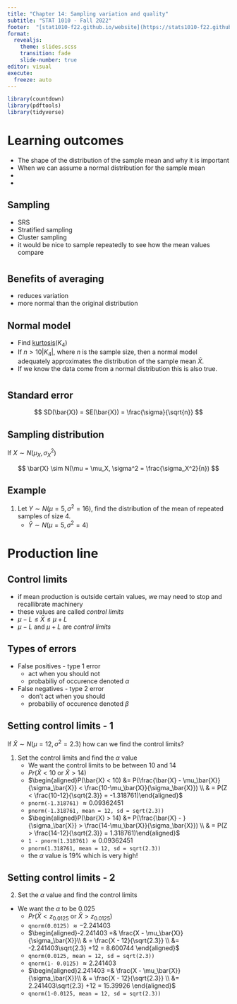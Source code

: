 ```yaml
---
title: "Chapter 14: Sampling variation and quality"
subtitle: "STAT 1010 - Fall 2022"
footer:  "[stat1010-f22.github.io/website](https://stats1010-f22.github.io/website/)"
format: 
  revealjs: 
    theme: slides.scss
    transition: fade
    slide-number: true
editor: visual
execute:
  freeze: auto
---
```


```r
library(countdown)
library(pdftools)
library(tidyverse)
```

# Learning outcomes

::: incremental
-   The shape of the distribution of the sample mean and why it is important
-   When we can assume a normal distribution for the sample mean
-   
-   
:::

## Sampling

::: incremental
- SRS
- Stratified sampling
- Cluster sampling
- it would be nice to sample repeatedly to see how the mean values compare
:::

#  {background-iframe="https://nzgwynn.shinyapps.io/sample_from_uniform/"}


## Benefits of averaging

::: incremental
- reduces variation
- more normal than the original distribution
:::

## Normal model

::: incremental
- Find [kurtosis](https://stats1010-f22.github.io/website/slides/lect_11.html#/kurtosis)($K_4$)
- If $n > 10 |K_4|$, where $n$ is the sample size, then a normal model adequately approximates the distribution of the sample mean $\bar{X}$.
- If we know the data come from a normal distribution this is also true.
:::

#  {background-iframe="https://nzgwynn.shinyapps.io/standard_error/"}

##  {background-image="lect-13_things/std_error.png" background-size="contain"}

## Standard error

$$ SD(\bar{X}) = SE(\bar{X}) = 
\frac{\sigma}{\sqrt{n}} $$ 

## Sampling distribution

If $X \sim N(\mu_X, \sigma_X^2)$

$$ \bar{X} \sim N(\mu = \mu_X, \sigma^2 = \frac{\sigma_X^2}{n}) $$ 

## Example 
::: incremental

1. Let $Y \sim N(\mu = 5, \sigma^2 = 16)$, find the distribution of the mean of repeated samples of size 4. 
    - $\bar{Y} \sim N(\mu = 5, \sigma^2 = 4)$
:::

##  {background-image="lect-13_things/EM_tweet.png" background-size="contain"}

# Production line {background-image="lect-13_things/manufacturing_plant.png" background-size="contain"}

## {background-image="lect-13_things/error_classifications.png" background-size="contain"}

## Control limits

::: incremental
- if mean production is outside certain values, we may need to stop and recallibrate machinery
- these values are called *control limits*
- $\mu - L \leq \bar{X} \leq \mu + L$
- $\mu - L$ and $\mu + L$ are *control limits*
:::

## Types of errors
::: incremental
- False positives - type 1 error
    - act when you should not
    - probabiliy of occurence denoted $\alpha$
- False negatives - type 2 error
   - don't act when you should
   - probabiliy of occurence denoted $\beta$
:::

## Setting control limits - 1 {.smaller}

If $\bar{X} \sim N(\mu = 12, \sigma^2 = 2.3)$ how can we find the control limits? 

::: incremental
1. Set the control limits and find the $\alpha$ value
    - We want the control limits to be between 10 and 14
    - $Pr(\bar{X} < 10 \textrm{ or } \bar{X} > 14)$
    - $\begin{aligned}P(\bar{X} < 10) &= P(\frac{\bar{X} - \mu_\bar{X}}{\sigma_\bar{X}} < \frac{10-\mu_\bar{X}}{\sigma_\bar{X}}) \\ & = P(Z < \frac{10-12}{\sqrt{2.3}} = -1.318761)\end{aligned}$
    - `pnorm(-1.318761)` $\approx 0.09362451$
    - `pnorm(-1.318761, mean = 12, sd = sqrt(2.3))`
    - $\begin{aligned}P(\bar{X} > 14) &= P(\frac{\bar{X} - }{\sigma_\bar{X}} > \frac{14-\mu_\bar{X}}{\sigma_\bar{X}}) \\ & = P(Z > \frac{14-12}{\sqrt{2.3}} = 1.318761)\end{aligned}$
    - `1 - pnorm(1.318761)` $\approx 0.09362451$
    - `pnorm(1.318761, mean = 12, sd = sqrt(2.3))`
    - the $\alpha$ value is $19\%$ which is very high!
:::

## Setting control limits - 2

::: incremental

2. Set the $\alpha$ value and find the control limits
 - We want the $\alpha$ to be $0.025$
    - $Pr(\bar{X} < z_{0.0125} \textrm{ or } \bar{X} > z_{0.0125})$
    - `qnorm(0.0125)` $\approx -2.241403$
    - $\begin{aligned}-2.241403 =& \frac{X - \mu_\bar{X}}{\sigma_\bar{X}}\\ & = \frac{X - 12}{\sqrt{2.3}} \\ &= -2.241403\sqrt{2.3} +12 = 8.600744 \end{aligned}$
    - `qnorm(0.0125, mean = 12, sd = sqrt(2.3))`
    - `qnorm(1- 0.0125)` $\approx 2.241403$
    - $\begin{aligned}2.241403 =& \frac{X - \mu_\bar{X}}{\sigma_\bar{X}}\\ & = \frac{X - 12}{\sqrt{2.3}} \\ &= 2.241403\sqrt{2.3} +12 = 15.39926 \end{aligned}$
    - `qnorm(1-0.0125, mean = 12, sd = sqrt(2.3))`
:::


